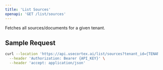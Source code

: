 ```yaml
---
title: 'List Sources'
openapi: 'GET /list/sources'
---
```


Fetches all sources/documents for a given tenant.

## Sample Request

```bash
curl --location 'https://api.usecortex.ai/list/sources?tenant_id={TENANT_ID}&sub_tenant_id={SUB_TENANT_ID}' \
  --header 'Authorization: Bearer {API_KEY}' \
  --header 'accept: application/json'
```
